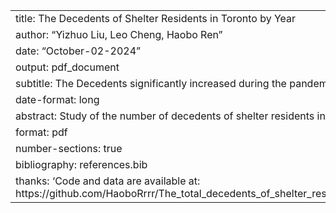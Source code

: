 ---
title: The Decedents of Shelter Residents in Toronto by Year
author: "Yizhuo Liu, Leo Cheng, Haobo Ren"
date: "October-02-2024"
output: pdf_document
subtitle: The Decedents significantly increased during the pandemic
date-format: long
abstract: Study of the number of decedents of shelter residents in Toronto by year.
format: pdf
number-sections: true
bibliography: references.bib
thanks: 'Code and data are available at: https://github.com/HaoboRrrr/The_total_decedents_of_shelter_residents_in_Toronto/tree/main/paper'
---